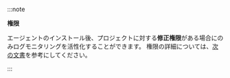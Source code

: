 :::note

**権限**

エージェントのインストール後、プロジェクトに対する**修正権限**がある場合にのみログモニタリングを活性化することができます。 権限の詳細については、[次の文書](../project/project-structure)を参考にしてください。

:::
